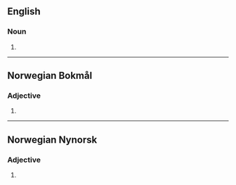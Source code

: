 ==English==

===Noun===
{{head|en|misspelling}}

# {{misspelling of|en|siege}}

----

==Norwegian Bokmål==

===Adjective===
{{nb-adj-form}}

# {{inflection of|nb|seig||def:sg//p}}

----

==Norwegian Nynorsk==

===Adjective===
{{nn-adj-form}}

# {{inflection of|nn|seig||def:sg//p}}